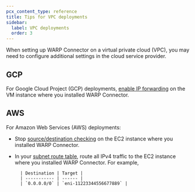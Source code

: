 ```yaml
---
pcx_content_type: reference
title: Tips for VPC deployments
sidebar:
  label: VPC deployments
  order: 3
---
```


When setting up WARP Connector on a virtual private cloud (VPC), you may need to configure additional settings in the cloud service provider.

## GCP

For Google Cloud Project (GCP) deployments, [enable IP forwarding](https://cloud.google.com/vpc/docs/using-routes#canipforward) on the VM instance where you installed WARP Connector.

## AWS

For Amazon Web Services (AWS) deployments:
- Stop [source/destination checking](https://docs.aws.amazon.com/AWSEC2/latest/UserGuide/using-eni.html) on the EC2 instance where you installed WARP Connector.
- In your [subnet route table](https://docs.aws.amazon.com/vpc/latest/userguide/subnet-route-tables.html), route all IPv4 traffic to the EC2 instance where you installed WARP Connector. For example,

		| Destination | Target |
		| ----------- | ------ |
		| `0.0.0.0/0` | `eni-11223344556677889` |
